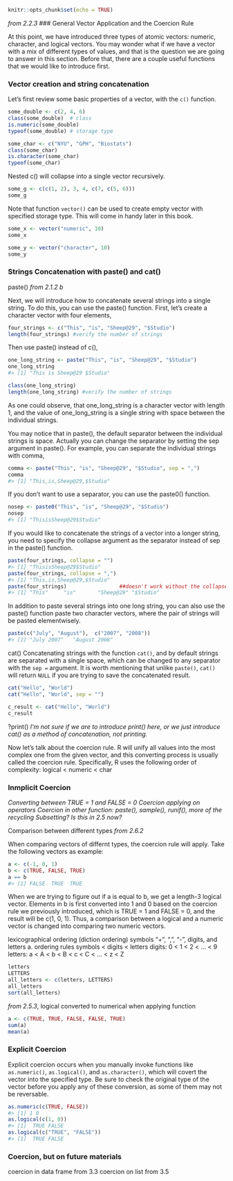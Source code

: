 
```r
knitr::opts_chunk$set(echo = TRUE)
```

*from 2.2.3* 
### General Vector Application and the Coercion Rule

At this point, we have introduced three types of atomic vectors: numeric, character, and logical vectors. You may wonder what if we have a vector with a mix of different types of values, and that is the question we are going to answer in this section. Before that, there are a couple useful functions that we would like to introduce first. 

### Vector creation and string concatenation

Let's first review some basic properties of a vector, with the `c()` function. 

```r
some_double <- c(2, 4, 6)
class(some_double)  # class
is.numeric(some_double) 
typeof(some_double) # storage type

some_char <- c("NYU", "GPH", "Biostats")
class(some_char)
is.character(some_char)
typeof(some_char)
```

Nested c() will collapse into a single vector recursively. 

```r
some_g <- c(c(1, 2), 3, 4, c(7, c(5, 6)))
some_g
```

Note that function `vector()` can be used to create empty vector with specified storage type. This will come in handy later in this book. 

```r
some_x <- vector("numeric", 10)
some_x

some_y <- vector("character", 10)
some_y 
```

### Strings Concatenation with paste() and cat()

paste()
*from 2.1.2 b*

Next, we will introduce how to concatenate several strings into a single string. To do this, you can use the paste() function. First, let’s create a character vector with four elements,

```r
four_strings <- c("This", "is", "Sheep@29", "$Studio")
length(four_strings) #verify the number of strings
```

Then use paste() instead of c(),

```r
one_long_string <- paste("This", "is", "Sheep@29", "$Studio")
one_long_string
#> [1] "This is Sheep@29 $Studio"
```

```r
class(one_long_string)
length(one_long_string) #verify the number of strings
```

As one could observe, that one_long_string is a character vector with length 1, and the value of one_long_string is a single string with space between the individual strings.

You may notice that in paste(), the default separator between the individual strings is space. Actually you can change the separator by setting the sep argument in paste(). For example, you can separate the individual strings with comma,

```r
comma <- paste("This", "is", "Sheep@29", "$Studio", sep = ",") 
comma
#> [1] "This,is,Sheep@29,$Studio"
```

If you don’t want to use a separator, you can use the paste0() function.

```r
nosep <- paste0("This", "is", "Sheep@29", "$Studio") 
nosep
#> [1] "ThisisSheep@29$Studio"
```

If you would like to concatenate the strings of a vector into a longer string, you need to specify the collapse argument as the separator instead of sep in the paste() function.

```r
paste(four_strings, collapse = "")
#> [1] "ThisisSheep@29$Studio"
paste(four_strings, collapse = ",")
#> [1] "This,is,Sheep@29,$Studio"
paste(four_strings)                 ##doesn't work without the collapse argument
#> [1] "This"     "is"       "Sheep@29" "$Studio"
```

In addition to paste several strings into one long string, you can also use the paste() function paste two character vectors, where the pair of strings will be pasted elementwisely.

```r
paste(c("July", "August"),  c("2007", "2008"))
#> [1] "July 2007"   "August 2008"
```

cat()
Concatenating strings with the function `cat()`, and by default strings are separated with a single space, which can be changed to any separator with the `sep =` argument. It is worth mentioning that unlike `paste()`, `cat()` will return `NULL` if you are trying to save the concatenated result.  

```r
cat("Hello", "World")
cat("Hello", "World", sep = "")

c_result <- cat("Hello", "World")
c_result
```


?print()
*I'm not sure if we are to introduce print() here, or we just introduce cat() as a method of concatenation, not printing.*


Now let's talk about the coercion rule. R will unify all values into the most complex one from the given vector, and this converting process is usually called the coercion rule. Specifically, R uses the following order of complexity: logical < numeric < char

### Inmplicit Coercion


*Converting between TRUE = 1 and FALSE = 0*
*Coercion applying on operators*
*Coercion in other function: paste(), sample(), runif(), more of the recycling*
*Subsetting? Is this in 2.5 now?*

Comparison between different types
*from 2.6.2*

When comparing vectors of differnt types, the coercion rule will apply. Take the following vectors as example: 

```r
a <- c(-1, 0, 1)
b <- c(TRUE, FALSE, TRUE)
a == b
#> [1] FALSE  TRUE  TRUE
```

When we are trying to figure out if a is equal to b, we get a length-3 logical vector. Elements in b is first converted into 1 and 0 based on the coercion rule we previously introduced, which is TRUE = 1 and FALSE = 0, and the result will be c(1, 0, 1). Thus, a comparison between a logical and a numeric vector is changed into comparing two numeric vectors. 

lexicographical ordering (diction ordering)
symbols "+", ",", "-", digits, and letters
a. ordering rules
symbols < digits < letters
digits: 0 < 1 < 2 < ... < 9
letters: a < A < b < B < c < C < ... < z < Z

```r
letters
LETTERS
all_letters <- c(letters, LETTERS)
all_letters
sort(all_letters)
```


*from 2.5.3*, logical converted to numerical when applying function 

```r
a <- c(TRUE, TRUE, FALSE, FALSE, TRUE)
sum(a)
mean(a)
```

### Explicit Coercion

Explicit coercion occurs when you manually invoke functions like `as.numeric()`, `as.logical()`, and `as.character()`, which will covert the vector into the specified type. Be sure to check the original type of the vector before you apply any of these conversion, as some of them may not be reversable. 

```r
as.numeric(c(TRUE, FALSE))
#> [1] 1 0
as.logical(c(1, 0))
#> [1]  TRUE FALSE
as.logical(c("TRUE", "FALSE"))
#> [1]  TRUE FALSE
```




### Coercion, but on future materials

coercion in data frame from 3.3
coercion on list from 3.5


